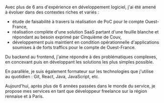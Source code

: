Avec plus de 6 ans d'expérience en développement logiciel, j'ai été amené à évoluer dans des contextes riches et variés :

-   étude de faisabilité à travers la réalisation de PoC pour le compte Ouest-France,
-   réalisation complète d'une solution SaaS partant d'une feuille blanche et répondant au besoin exprimé par Cinquième de Couv,
-   développement puis maintient en condition opérationnelle d'applications soumises à de forts traffics pour le compte de Ouest-France.

Du backend au frontend, j'aime répondre à des problématiques complexes, en concevant puis en développant les solutions les plus simples possible.

En parallèle, je suis également formateur sur les technologies que j'utilise au quotidien : Git, React, Java, JavaScript, etc.

Aujourd'hui, après plus de 6 années passées dans le monde du service, je propose mes services en tant que développeur freelance sur la région rennaise et à Paris.
